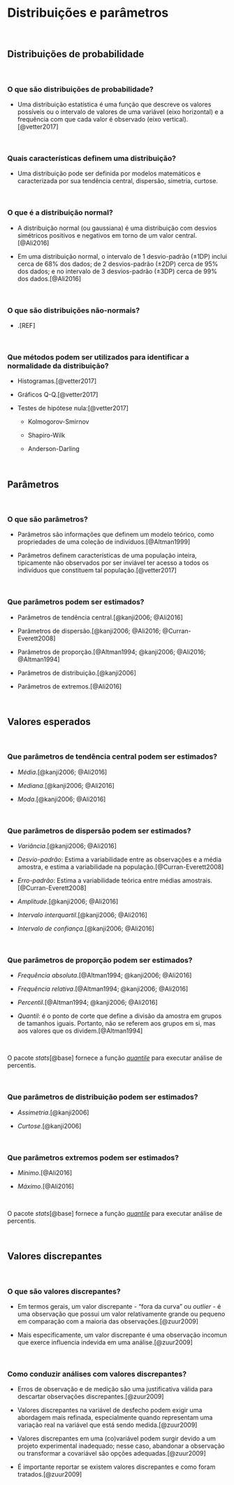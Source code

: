 # **Distribuições e parâmetros** {#distribuicoes-parametros}

<br>

## Distribuições de probabilidade {#distribuicoes}

<br>

### O que são distribuições de probabilidade?

- Uma distribuição estatística é uma função que descreve os valores possíveis ou o intervalo de valores de uma variável (eixo horizontal) e a frequência com que cada valor é observado (eixo vertical).[@vetter2017]

<br>

### Quais características definem uma distribuição?

- Uma distribuição pode ser definida por modelos matemáticos e caracterizada por sua tendência central, dispersão, simetria, curtose.

<br>

### O que é a distribuição normal?

- A distribuição normal (ou gaussiana) é uma distribuição com desvios simétricos positivos e negativos em torno de um valor central.[@Ali2016]

- Em uma distribuição normal, o intervalo de 1 desvio-padrão (±1DP) inclui cerca de 68% dos dados; de 2 desvios-padrão (±2DP) cerca de 95% dos dados; e no intervalo de 3 desvios-padrão (±3DP) cerca de 99% dos dados.[@Ali2016]

<br>

### O que são distribuições não-normais?

- .[REF]

<br>

### Que métodos podem ser utilizados para identificar a normalidade da distribuição?

- Histogramas.[@vetter2017]

- Gráficos Q-Q.[@vetter2017]

- Testes de hipótese nula:[@vetter2017]

    - Kolmogorov-Smirnov
    
    - Shapiro-Wilk
    
    - Anderson-Darling

<br>

## Parâmetros {#parametros}

<br>

### O que são parâmetros?

-   Parâmetros são informações que definem um modelo teórico, como propriedades de uma coleção de indivíduos.[@Altman1999]

- Parâmetros definem características de uma população inteira, tipicamente não observados por ser inviável ter acesso a todos os indivíduos que constituem tal população.[@vetter2017]

<br>

### Que parâmetros podem ser estimados?

-   Parâmetros de tendência central.[@kanji2006; @Ali2016]

-   Parâmetros de dispersão.[@kanji2006; @Ali2016; @Curran-Everett2008]
    
-   Parâmetros de proporção.[@Altman1994; @kanji2006; @Ali2016; @Altman1994]

-   Parâmetros de distribuição.[@kanji2006]

-   Parâmetros de extremos.[@Ali2016]

<br>

## Valores esperados {#valores-esperados}

<br>

### Que parâmetros de tendência central podem ser estimados?

-   *Média*.[@kanji2006; @Ali2016]
    
-   *Mediana*.[@kanji2006; @Ali2016]
    
-   *Moda*.[@kanji2006; @Ali2016]

<br>

### Que parâmetros de dispersão podem ser estimados?

-   *Variância*.[@kanji2006; @Ali2016]
    
-   *Desvio-padrão*: Estima a variabilidade entre as observações e a média amostra, e estima a variabilidade na população.[@Curran-Everett2008]
    
-   *Erro-padrão*: Estima a variabilidade teórica entre médias amostrais.[@Curran-Everett2008]
    
-   *Amplitude*.[@kanji2006; @Ali2016]
    
-   *Intervalo interquartil*.[@kanji2006; @Ali2016]
    
-   *Intervalo de confiança*.[@kanji2006; @Ali2016]
    
<br>

### Que parâmetros de proporção podem ser estimados?

-   *Frequência absoluta*.[@Altman1994; @kanji2006; @Ali2016]
    
-   *Frequência relativa*.[@Altman1994; @kanji2006; @Ali2016]
    
-   *Percentil*.[@Altman1994; @kanji2006; @Ali2016]
    
-   *Quantil*: é o ponto de corte que define a divisão da amostra em grupos de tamanhos iguais. Portanto, não se referem aos grupos em si, mas aos valores que os dividem.[@Altman1994]

<br>

::: {.infobox .Rlogo data-latex="{Rlogo}"}

O pacote *stats*[@base] fornece a função [*quantile*](https://www.rdocumentation.org/packages/stats/versions/3.6.2/topics/quantile) para executar análise de percentis.

:::

<br>

### Que parâmetros de distribuição podem ser estimados?

-   *Assimetria*.[@kanji2006]
    
-   *Curtose*.[@kanji2006]
    
<br>

### Que parâmetros extremos podem ser estimados?

-   *Mínimo*.[@Ali2016]
    
-   *Máximo*.[@Ali2016]

<br>

::: {.infobox .Rlogo data-latex="{Rlogo}"}

O pacote *stats*[@base] fornece a função [*quantile*](https://www.rdocumentation.org/packages/stats/versions/3.6.2/topics/quantile) para executar análise de percentis.

:::

<br>

## Valores discrepantes {#outliers}

<br>

### O que são valores discrepantes?

-   Em termos gerais, um valor discrepante - "fora da curva" ou *outlier* - é uma observação que possui um valor relativamente grande ou pequeno em comparação com a maioria das observações.[@zuur2009]

-   Mais especificamente, um valor discrepante é uma observação incomun que exerce influencia indevida em uma análise.[@zuur2009]

<br>

### Como conduzir análises com valores discrepantes?

- Erros de observação e de medição são uma justificativa válida para descartar observações discrepantes.[@zuur2009]

- Valores discrepantes na variável de desfecho podem exigir uma abordagem mais refinada, especialmente quando representam uma variação real na variável que está sendo medida.[@zuur2009]

- Valores discrepantes em uma (co)variável podem surgir devido a um projeto experimental inadequado; nesse caso, abandonar a observação ou transformar a covariável são opções adequadas.[@zuur2009]

- É importante reportar se existem valores discrepantes e como foram tratados.[@zuur2009]

<br>
